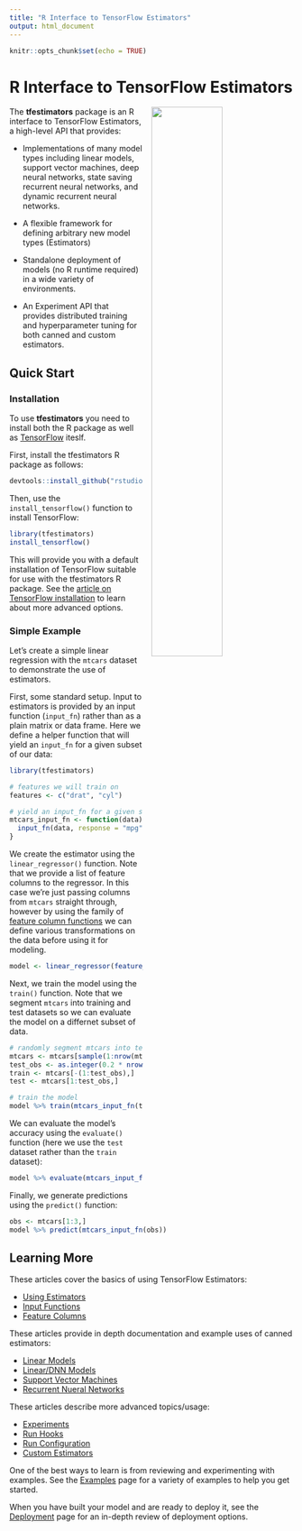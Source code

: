 ```yaml
---
title: "R Interface to TensorFlow Estimators"
output: html_document
---
```


```r
knitr::opts_chunk$set(echo = TRUE)
```

# R Interface to TensorFlow Estimators

<img src="images/tensorflow-2-100709406-large.jpg" align="right" width="50%" style="margin-left: 15px;">


The **tfestimators** package is an R interface to TensorFlow Estimators, a high-level API that provides:

- Implementations of many model types including linear models, support vector machines, deep neural networks, state saving recurrent neural networks, and dynamic recurrent neural networks.

- A flexible framework for defining arbitrary new model types (Estimators)

- Standalone deployment of models (no R runtime required) in a wide variety of environments.

- An Experiment API that provides distributed training and hyperparameter tuning for both canned and custom estimators.

## Quick Start

### Installation

To use **tfestimators** you need to install both the R package as well as [TensorFlow](https://rstudio.github.io/tensorflow/) iteslf.

First, install the tfestimators R package as follows:

```r
devtools::install_github("rstudio/tfestimators")
```

Then, use the `install_tensorflow()` function to install TensorFlow:

```r
library(tfestimators)
install_tensorflow()
```

This will provide you with a default installation of TensorFlow suitable for use with the tfestimators R package. See the [article on TensorFlow installation](https://rstudio.github.io/tensorflow/installation.html) to learn about more advanced options.


### Simple Example

Let's create a simple linear regression with the `mtcars` dataset to demonstrate the use of estimators.

First, some standard setup. Input to estimators is provided by an input function (`input_fn`) rather than as a plain matrix or data frame. Here we define a helper function that will yield an `input_fn` for a given subset of our data:

```r
library(tfestimators)

# features we will train on
features <- c("drat", "cyl")

# yield an input_fn for a given subset of data
mtcars_input_fn <- function(data) {
  input_fn(data, response = "mpg", features = features)
}
```

We create the estimator using the `linear_regressor()` function. Note that we provide a list of feature columns to the regressor. In this case we're just passing columns from `mtcars` straight through, however by using the family of [feature column functions](reference/index.html#section-feature-columns) we can define various transformations on the data before using it for modeling.

```r
model <- linear_regressor(feature_columns(mtcars, features))
```

Next, we train the model using the `train()` function. Note that we segment `mtcars` into training and test datasets so we can evaluate the model on a differnet subset of data.

```r
# randomly segment mtcars into test and training datasets
mtcars <- mtcars[sample(1:nrow(mtcars)),]
test_obs <- as.integer(0.2 * nrow(mtcars))
train <- mtcars[-(1:test_obs),]
test <- mtcars[1:test_obs,]

# train the model
model %>% train(mtcars_input_fn(train))
```

We can evaluate the model's accuracy using the `evaluate()` function (here we use the `test` dataset rather than the `train` dataset):

```r
model %>% evaluate(mtcars_input_fn(test))
```

Finally, we generate predictions using the `predict()` function:

```r
obs <- mtcars[1:3,]
model %>% predict(mtcars_input_fn(obs))
```

## Learning More

These articles cover the basics of using TensorFlow Estimators:

- [Using Estimators](articles/using_estimators.html)
- [Input Functions](articles/input_functions.html)
- [Feature Columns](articles/feature_columns.html)

These articles provide in depth documentation and example uses of canned estimators:

- [Linear Models](articles/linear_estimators.html)
- [Linear/DNN Models](articles/linear_dnn_combined_estimators.html)
- [Support Vector Machines](articles/support_vector_machines.html)
- [Recurrent Nueral Networks](articles/recurrent_nueral_networks.html)

These articles describe more advanced topics/usage:

- [Experiments](articles/experiments.html)
- [Run Hooks](articles/run_hooks.html)
- [Run Configuration](articles/run_configuration.html)
- [Custom Estimators](articles/custom_estimators.html)

One of the best ways to learn is from reviewing and experimenting with examples. See the [Examples](articles/examples/examples.html) page for a variety of examples to help you get started.

When you have built your model and are ready to deploy it, see the [Deployment](articles/deployment.html) page for an in-depth review of deployment options.












